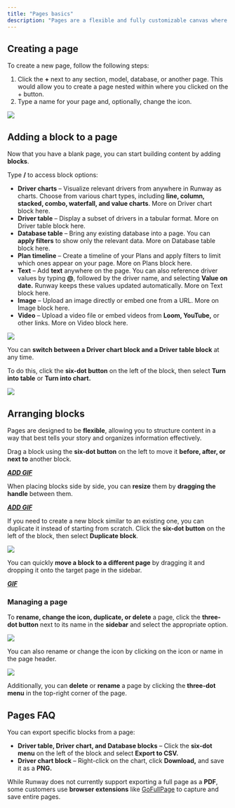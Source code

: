 ```yaml
---
title: "Pages basics"
description: "Pages are a flexible and fully customizable canvas where you can bring different elements from across your model together in one place. Whether you're creating an investor report or collaborating with department heads, pages are the perfect tool for the job."
---
```


## Creating a page

To create a new page, follow the following steps:

1. Click the **+** next to any section, model, database, or another page. This would allow you to create a page nested within where you clicked on the + button.
2. Type a name for your page and, optionally, change the icon.

![](/images/pages/basics/create-page.png)

## Adding a block to a page

Now that you have a blank page, you can start building content by adding **blocks**.

Type **/** to access block options:

- **Driver charts** – Visualize relevant drivers from anywhere in Runway as charts. Choose from various chart types, including **line, column, stacked, combo, waterfall, and value charts**. More on Driver chart block here.
- **Driver table** – Display a subset of drivers in a tabular format. More on Driver table block here.
- **Database table** – Bring any existing database into a page. You can **apply filters** to show only the relevant data. More on Database table block here.
- **Plan timeline** – Create a timeline of your Plans and apply filters to limit which ones appear on your page. More on Plans block here.
- **Text** – Add **text** anywhere on the page. You can also reference driver values by typing **@**, followed by the driver name, and selecting **Value on date.** Runway keeps these values updated automatically. More on Text block here.
- **Image** – Upload an image directly or embed one from a URL. More on Image block here.
- **Video** – Upload a video file or embed videos from **Loom, YouTube,** or other links. More on Video block here.

![](/images/pages/basics/new-block.png)

You can **switch between a Driver chart block and a Driver table block** at any time.

To do this, click the **six-dot button** on the left of the block, then select **Turn into table** or **Turn into chart.**

![](/images/pages/basics/turn-to-table.png)

## Arranging blocks

Pages are designed to be **flexible**, allowing you to structure content in a way that best tells your story and organizes information effectively.

Drag a block using the **six-dot button** on the left to move it **before, after, or next to** another block.

**_<u>ADD GIF</u>_**

When placing blocks side by side, you can **resize** them by **dragging the handle** between them.

**_<u>ADD GIF</u>_**

If you need to create a new block similar to an existing one, you can duplicate it instead of starting from scratch. Click the **six-dot button** on the left of the block, then select **Duplicate block**.

![](/images/pages/basics/duplicating-blocks.png)

You can quickly **move a block to a different page** by dragging it and dropping it onto the target page in the sidebar.

**_<u>GIF</u>_**

<Frame>
  
</Frame>

### Managing a page

To **rename, change the icon, duplicate, or delete** a page, click the **three-dot button** next to its name in the **sidebar** and select the appropriate option.

![](/images/pages/basics/manage-page.png)

You can also rename or change the icon by clicking on the icon or name in the page header.

![](/images/databases/3/rename-in-page.png)

Additionally, you can **delete** or **rename** a page by clicking the **three-dot menu** in the top-right corner of the page.

## Pages FAQ

<Accordion title="Can I export a page?" defaultOpen="false">
  You can export specific blocks from a page:

  - **Driver table, Driver chart, and Database blocks** – Click the **six-dot menu** on the left of the block and select **Export to CSV.**
  - **Driver chart block** – Right-click on the chart, click **Download,** and save it as a **PNG.**

  While Runway does not currently support exporting a full page as a **PDF**, some customers use **browser extensions** like [GoFullPage](https://gofullpage.com/) to capture and save entire pages.
</Accordion>